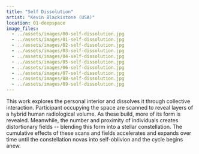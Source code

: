 ```yaml
---
title: "Self Dissolution"
artist: "Kevin Blackistone (USA)"
location: 01-deepspace
image_files:
  - ../assets/images/00-self-dissolution.jpg
  - ../assets/images/01-self-dissolution.jpg
  - ../assets/images/02-self-dissolution.jpg
  - ../assets/images/03-self-dissolution.jpg
  - ../assets/images/04-self-dissolution.jpg
  - ../assets/images/05-self-dissolution.jpg
  - ../assets/images/06-self-dissolution.jpg
  - ../assets/images/07-self-dissolution.jpg
  - ../assets/images/08-self-dissolution.jpg
  - ../assets/images/09-self-dissolution.jpg
---
```


This work explores the personal interior and dissolves it through collective interaction. Participant occupying the space are scanned to reveal layers of a hybrid human radiological volume. As these build, more of its form is revealed. Meanwhile, the number and proximity of individuals creates distortionary fields -- blending this form into a stellar constellation. The cumulative effects of these scans and fields accelerates and expands over time until the constellation novas into self-oblivion and the cycle begins anew.
